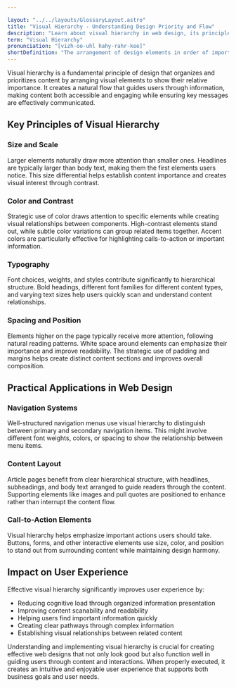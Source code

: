 ```yaml
---

layout: "../../layouts/GlossaryLayout.astro"
title: "Visual Hierarchy - Understanding Design Priority and Flow"
description: "Learn about visual hierarchy in web design, its principles, and how it guides users through content by establishing a clear order of importance through size, color, contrast, and spacing."
term: "Visual Hierarchy"
pronunciation: "[vizh-oo-uhl hahy-rahr-kee]"
shortDefinition: "The arrangement of design elements in order of importance, guiding users' attention and creating a clear path through content."
---
```


Visual hierarchy is a fundamental principle of design that organizes and prioritizes content by arranging visual elements to show their relative importance. It creates a natural flow that guides users through information, making content both accessible and engaging while ensuring key messages are effectively communicated.

## Key Principles of Visual Hierarchy

### Size and Scale
Larger elements naturally draw more attention than smaller ones. Headlines are typically larger than body text, making them the first elements users notice. This size differential helps establish content importance and creates visual interest through contrast.

### Color and Contrast
Strategic use of color draws attention to specific elements while creating visual relationships between components. High-contrast elements stand out, while subtle color variations can group related items together. Accent colors are particularly effective for highlighting calls-to-action or important information.

### Typography
Font choices, weights, and styles contribute significantly to hierarchical structure. Bold headings, different font families for different content types, and varying text sizes help users quickly scan and understand content relationships.

### Spacing and Position
Elements higher on the page typically receive more attention, following natural reading patterns. White space around elements can emphasize their importance and improve readability. The strategic use of padding and margins helps create distinct content sections and improves overall composition.

## Practical Applications in Web Design

### Navigation Systems
Well-structured navigation menus use visual hierarchy to distinguish between primary and secondary navigation items. This might involve different font weights, colors, or spacing to show the relationship between menu items.

### Content Layout
Article pages benefit from clear hierarchical structure, with headlines, subheadings, and body text arranged to guide readers through the content. Supporting elements like images and pull quotes are positioned to enhance rather than interrupt the content flow.

### Call-to-Action Elements
Visual hierarchy helps emphasize important actions users should take. Buttons, forms, and other interactive elements use size, color, and position to stand out from surrounding content while maintaining design harmony.

## Impact on User Experience

Effective visual hierarchy significantly improves user experience by:
- Reducing cognitive load through organized information presentation
- Improving content scanability and readability
- Helping users find important information quickly
- Creating clear pathways through complex information
- Establishing visual relationships between related content

Understanding and implementing visual hierarchy is crucial for creating effective web designs that not only look good but also function well in guiding users through content and interactions. When properly executed, it creates an intuitive and enjoyable user experience that supports both business goals and user needs.